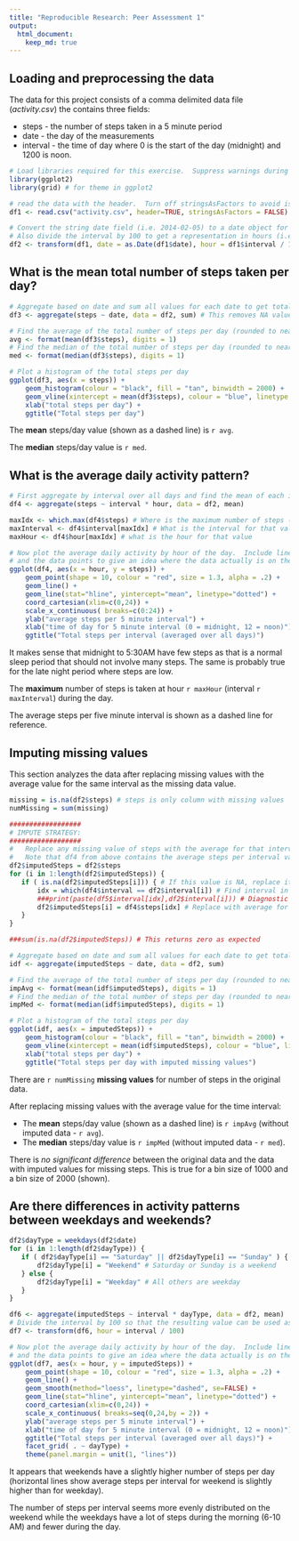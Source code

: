 ```yaml
---
title: "Reproducible Research: Peer Assessment 1"
output: 
  html_document:
    keep_md: true
---
```



## Loading and preprocessing the data
The data for this project consists of a comma delimited data file (*activity.csv*)
the contains three fields:

  * steps -  the number of steps taken in a 5 minute period
  * date  -  the day of the measurements
  * interval - the time of day where 0 is the start of the day (midnight)
    and 1200 is noon.
    
```r
# Load libraries required for this exercise.  Suppress warnings during loading
library(ggplot2)
library(grid) # for theme in ggplot2

# read the data with the header.  Turn off stringsAsFactors to avoid issues with the date
df1 <- read.csv("activity.csv", header=TRUE, stringsAsFactors = FALSE)

# Convert the string date field (i.e. 2014-02-05) to a date object for processing
# Also divide the interval by 100 to get a representation in hours (i.e. 1000 = 10AM)
df2 <- transform(df1, date = as.Date(df1$date), hour = df1$interval / 100)       
```


## What is the mean total number of steps taken per day?

```r
# Aggregate based on date and sum all values for each date to get total steps
df3 <- aggregate(steps ~ date, data = df2, sum) # This removes NA values for us

# Find the average of the total number of steps per day (rounded to nearest whole number)
avg <- format(mean(df3$steps), digits = 1)
# Find the median of the total number of steps per day (rounded to nearest whole number)
med <- format(median(df3$steps), digits = 1)

# Plot a histogram of the total steps per day
ggplot(df3, aes(x = steps)) + 
    geom_histogram(colour = "black", fill = "tan", binwidth = 2000) +
    geom_vline(xintercept = mean(df3$steps), colour = "blue", linetype = "dashed") +
    xlab("total steps per day") + 
    ggtitle("Total steps per day")

```

The **mean** steps/day value (shown as a dashed line) is `r avg`.

The **median** steps/day value is `r med`.


## What is the average daily activity pattern?

```r
# First aggregate by interval over all days and find the mean of each interval
df4 <- aggregate(steps ~ interval * hour, data = df2, mean)

maxIdx <- which.max(df4$steps) # Where is the maximum number of steps (index)
maxInterval <- df4$interval[maxIdx] # What is the interval for that value
maxHour <- df4$hour[maxIdx] # what is the hour for that value

# Now plot the average daily activity by hour of the day.  Include line graph
# and the data points to give an idea where the data actually is on the lines.
ggplot(df4, aes(x = hour, y = steps)) + 
    geom_point(shape = 10, colour = "red", size = 1.3, alpha = .2) +
    geom_line() + 
    geom_line(stat="hline", yintercept="mean", linetype="dotted") +
    coord_cartesian(xlim=c(0,24)) +
    scale_x_continuous( breaks=c(0:24)) +
    ylab("average steps per 5 minute interval") + 
    xlab("time of day for 5 minute interval (0 = midnight, 12 = noon)") + 
    ggtitle("Total steps per interval (averaged over all days)")

```

It makes sense that midnight to 5:30AM have few steps as that is a normal sleep period
that should not involve many steps.  The same is probably true for the late night
period where steps are low.

The **maximum** number of steps is taken at hour `r maxHour` (interval `r maxInterval`)
during the day.

The average steps per five minute interval is shown as a dashed line for reference.


## Imputing missing values

This section analyzes the data after replacing missing values with the average value
for the same interval as the missing data value.

```r
missing = is.na(df2$steps) # steps is only column with missing values
numMissing = sum(missing)

##################
# IMPUTE STRATEGY: 
##################
#   Replace any missing value of steps with the average for that interval
#   Note that df4 from above contains the average steps per interval values we need
df2$imputedSteps = df2$steps
for (i in 1:length(df2$imputedSteps)) {
   if ( is.na(df2$imputedSteps[i])) { # If this value is NA, replace it
       idx = which(df4$interval == df2$interval[i]) # Find interval in df5
       ###print(paste(df5$interval[idx],df2$interval[i])) # Diagnostic
       df2$imputedSteps[i] = df4$steps[idx] # Replace with average for this interval
   }
}

###sum(is.na(df2$imputedSteps)) # This returns zero as expected

# Aggregate based on date and sum all values for each date to get total steps
idf <- aggregate(imputedSteps ~ date, data = df2, sum)

# Find the average of the total number of steps per day (rounded to nearest whole number)
impAvg <- format(mean(idf$imputedSteps), digits = 1)
# Find the median of the total number of steps per day (rounded to nearest whole number)
impMed <- format(median(idf$imputedSteps), digits = 1)

# Plot a histogram of the total steps per day
ggplot(idf, aes(x = imputedSteps)) + 
    geom_histogram(colour = "black", fill = "tan", binwidth = 2000) +
    geom_vline(xintercept = mean(idf$imputedSteps), colour = "blue", linetype = "dashed") +
    xlab("total steps per day") + 
    ggtitle("Total steps per day with imputed missing values")


```

There are `r numMissing` **missing values** for number of steps in the original data.

After replacing missing values with the average value for the time interval:

  + The **mean** steps/day value (shown as a dashed line) is `r impAvg` (without imputed data - `r avg`).
  + The **median** steps/day value is `r impMed` (without imputed data - `r med`).

There is *no significant difference* between the original data and the data with
imputed values for missing steps.  This is true for a bin size of 1000 and a bin size
of 2000 (shown).


## Are there differences in activity patterns between weekdays and weekends?

```r

df2$dayType = weekdays(df2$date)
for (i in 1:length(df2$dayType)) {
   if ( df2$dayType[i] == "Saturday" || df2$dayType[i] == "Sunday" ) {
       df2$dayType[i] = "Weekend" # Saturday or Sunday is a weekend
   } else {
       df2$dayType[i] = "Weekday" # All others are weekday
   }
}

df6 <- aggregate(imputedSteps ~ interval * dayType, data = df2, mean)
# Divide the interval by 100 so that the resulting value can be used as hour of the day
df7 <- transform(df6, hour = interval / 100)

# Now plot the average daily activity by hour of the day.  Include line graph
# and the data points to give an idea where the data actually is on the lines.
ggplot(df7, aes(x = hour, y = imputedSteps)) + 
    geom_point(shape = 10, colour = "red", size = 1.3, alpha = .2) +
    geom_line() + 
    geom_smooth(method="loess", linetype="dashed", se=FALSE) +
    geom_line(stat="hline", yintercept="mean", linetype="dotted") +
    coord_cartesian(xlim=c(0,24)) +
    scale_x_continuous( breaks=seq(0,24,by = 2)) +
    ylab("average steps per 5 minute interval") + 
    xlab("time of day for 5 minute interval (0 = midnight, 12 = noon)") + 
    ggtitle("Total steps per interval (averaged over all days)") + 
    facet_grid( . ~ dayType) +
    theme(panel.margin = unit(1, "lines"))

```

It appears that weekends have a slightly higher number of steps per day (horizontal lines
show average steps per interval for weekend is slightly higher than for weekday).

The number of steps per interval seems more evenly distributed on the weekend while the
weekdays have a lot of steps during the morning (6-10 AM) and fewer during the day.